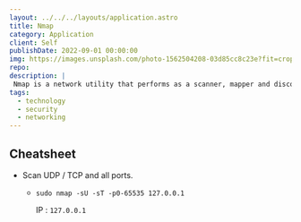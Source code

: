 ```yaml
---
layout: ../../../layouts/application.astro
title: Nmap
category: Application
client: Self
publishDate: 2022-09-01 00:00:00
img: https://images.unsplash.com/photo-1562504208-03d85cc8c23e?fit=crop&w=1400&h=700&q=75
repo:
description: |
 Nmap is a network utility that performs as a scanner, mapper and discovery. 
tags:
  - technology
  - security
  - networking
---
```


## Cheatsheet

- Scan UDP / TCP and all ports.
    - ```shell
      sudo nmap -sU -sT -p0-65535 127.0.0.1
      ```
      IP : `127.0.0.1`
